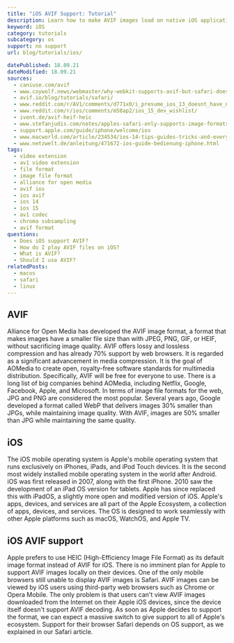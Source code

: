 ```yaml
---
title: "iOS AVIF Support: Tutorial"
description: Learn how to make AVIF images load on native iOS applications.
keyword: iOS
category: tutorials
subcategory: os
support: no support
url: blog/tutorials/ios/

datePublished: 18.09.21
dateModified: 18.09.21
sources:
  - caniuse.com/avif
  - www.coywolf.news/webmaster/why-webkit-supports-avif-but-safari-does-not/
  - avif.io/blog/tutorials/safari/
  - www.reddit.com/r/AV1/comments/d771x0/i_presume_ios_13_doesnt_have_native_support_for/
  - www.reddit.com/r/ios/comments/m58ap2/ios_15_dev_wishlist/
  - ivent.de/avif-heif-heic
  - www.stefanjudis.com/notes/apples-safari-only-supports-image-formats-the-os-supports-and-that-might-be/
  - support.apple.com/guide/iphone/welcome/ios
  - www.macworld.com/article/234534/ios-14-tips-guides-tricks-and-everything-you-need-to-know-about-apples-new-iphone-os.html
  - www.netzwelt.de/anleitung/471672-ios-guide-bedienung-iphone.html
tags:
  - video extension
  - av1 video extension
  - file format
  - image file format
  - alliance for open media
  - avif ios
  - ios avif
  - ios 14
  - ios 15
  - av1 codec
  - chroma subsampling
  - avif format
questions:
  - Does iOS support AVIF?
  - How do I play AVIF files on iOS?
  - What is AVIF?
  - Should I use AVIF?
relatedPosts:
  - macos
  - safari
  - linux
---
```


## AVIF

Alliance for Open Media has developed the AVIF image format, a format that makes images have a smaller file size than with JPEG, PNG, GIF, or HEIF, without sacrificing image quality. AVIF offers lossy and lossless compression and has already 70% support by web browsers. It is regarded as a significant advancement in media compression. It is the goal of AOMedia to create open, royalty-free software standards for multimedia distribution. Specifically, AVIF will be free for everyone to use. There is a long list of big companies behind AOMedia, including Netflix, Google, Facebook, Apple, and Microsoft. In terms of image file formats for the web, JPG and PNG are considered the most popular. Several years ago, Google developed a format called WebP that delivers images 30% smaller than JPGs, while maintaining image quality. With AVIF, images are 50% smaller than JPG while maintaining the same quality.

## iOS

The iOS mobile operating system is Apple's mobile operating system that runs exclusively on iPhones, iPads, and iPod Touch devices. It is the second most widely installed mobile operating system in the world after Android.
iOS was first released in 2007, along with the first iPhone. 2010 saw the development of an iPad OS version for tablets. Apple has since replaced this with iPadOS, a slightly more open and modified version of iOS.
Apple's apps, devices, and services are all part of the Apple Ecosystem, a collection of apps, devices, and services. The OS is designed to work seamlessly with other Apple platforms such as macOS, WatchOS, and Apple TV.

## iOS AVIF support

Apple prefers to use HEIC (High-Efficiency Image File Format) as its default image format instead of AVIF for iOS. There is no imminent plan for Apple to support AVIF images locally on their devices.
One of the only mobile browsers still unable to display AVIF images is Safari. AVIF images can be viewed by iOS users using third-party web browsers such as Chrome or Opera Mobile. The only problem is that users can't view AVIF images downloaded from the Internet on their Apple iOS devices, since the device itself doesn't support AVIF decoding.
As soon as Apple decides to support the format, we can expect a massive switch to give support to all of Apple's ecosystem. Support for their browser Safari depends on OS support, as we explained in our Safari article.
